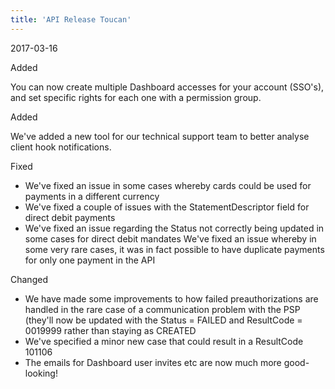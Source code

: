 ```yaml
---  
title: 'API Release Toucan'  
---  
```

<span class="date">2017-03-16</span>  
  
  
<div class="pill pill-green">Added</div>  
  

You can now create multiple Dashboard accesses for your account (SSO's), and set specific rights for each one with a permission group.  
<div class="pill pill-green">Added</div>  
  

We've added a new tool for our technical support team to better analyse client hook notifications.  
<div class="pill pill-red">Fixed</div>  
  
- We've fixed an issue in some cases whereby cards could be used for payments in a different currency  
- We've fixed a couple of issues with the StatementDescriptor field for direct debit payments  
- We've fixed an issue regarding the Status not correctly being updated in some cases for direct debit mandates
We've fixed an issue whereby in some very rare cases, it was in fact possible to have duplicate payments for only one payment in the API  
<div class="pill pill-purple">Changed</div>  
  
- We have made some improvements to how failed preauthorizations are handled in the rare case of a communication problem with the PSP (they'll now be updated with the Status = FAILED and ResultCode = 0019999 rather than staying as CREATED  
- We've specified a minor new case that could result in a ResultCode 101106  
- The emails for Dashboard user invites etc are now much more good-looking!